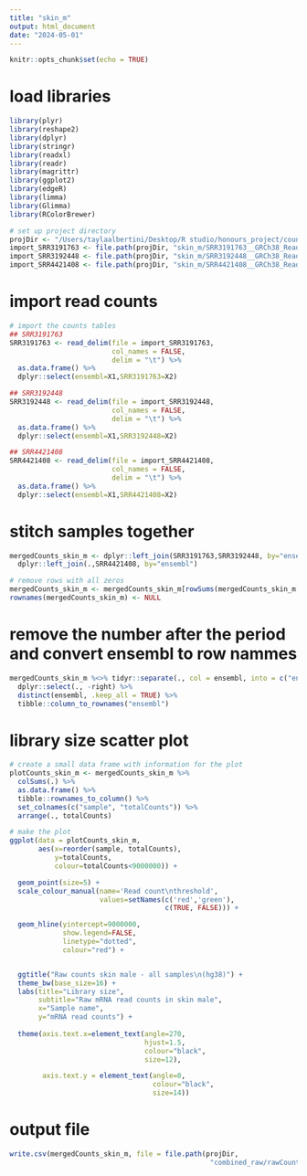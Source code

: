 ```yaml
---
title: "skin_m"
output: html_document
date: "2024-05-01"
---
```


```r
knitr::opts_chunk$set(echo = TRUE)
```

# load libraries
```r
library(plyr)
library(reshape2)
library(dplyr)
library(stringr)
library(readxl)
library(readr)
library(magrittr)
library(ggplot2)
library(edgeR)
library(limma)
library(Glimma)
library(RColorBrewer)

# set up project directory 
projDir <- "/Users/taylaalbertini/Desktop/R studio/honours_project/count_preprocessing/rawData"
import_SRR3191763 <- file.path(projDir, "skin_m/SRR3191763__GRCh38_ReadsPerGene_counts.tab")
import_SRR3192448 <- file.path(projDir, "skin_m/SRR3192448__GRCh38_ReadsPerGene_counts.tab")
import_SRR4421408 <- file.path(projDir, "skin_m/SRR4421408__GRCh38_ReadsPerGene_counts.tab")
```

# import read counts
```r
# import the counts tables
## SRR3191763
SRR3191763 <- read_delim(file = import_SRR3191763,
                         col_names = FALSE,
                         delim = "\t") %>%
  as.data.frame() %>%
  dplyr::select(ensembl=X1,SRR3191763=X2)

## SRR3192448
SRR3192448 <- read_delim(file = import_SRR3192448,
                         col_names = FALSE,
                         delim = "\t") %>%
  as.data.frame() %>%
  dplyr::select(ensembl=X1,SRR3192448=X2)

## SRR4421408
SRR4421408 <- read_delim(file = import_SRR4421408,
                         col_names = FALSE,
                         delim = "\t") %>%
  as.data.frame() %>%
  dplyr::select(ensembl=X1,SRR4421408=X2)
```

# stitch samples together
```r
mergedCounts_skin_m <- dplyr::left_join(SRR3191763,SRR3192448, by="ensembl") %>%
  dplyr::left_join(.,SRR4421408, by="ensembl") 

# remove rows with all zeros
mergedCounts_skin_m <- mergedCounts_skin_m[rowSums(mergedCounts_skin_m[,-1])>0,]
rownames(mergedCounts_skin_m) <- NULL
```

# remove the number after the period and convert ensembl to row nammes
```r
mergedCounts_skin_m %<>% tidyr::separate(., col = ensembl, into = c("ensembl", "right")) %>%
  dplyr::select(., -right) %>%
  distinct(ensembl, .keep_all = TRUE) %>%
  tibble::column_to_rownames("ensembl")
```

# library size scatter plot
```r
# create a small data frame with information for the plot
plotCounts_skin_m <- mergedCounts_skin_m %>%
  colSums(.) %>%
  as.data.frame() %>%
  tibble::rownames_to_column() %>%
  set_colnames(c("sample", "totalCounts")) %>%
  arrange(., totalCounts)

# make the plot
ggplot(data = plotCounts_skin_m,
       aes(x=reorder(sample, totalCounts),
           y=totalCounts,
           colour=totalCounts<9000000)) +

  geom_point(size=5) +
  scale_colour_manual(name='Read count\nthreshold',
                      values=setNames(c('red','green'),
                                      c(TRUE, FALSE))) +

  geom_hline(yintercept=9000000,
             show.legend=FALSE,
             linetype="dotted",
             colour="red") +


  ggtitle("Raw counts skin male - all samples\n(hg38)") +
  theme_bw(base_size=16) +
  labs(title="Library size",
       subtitle="Raw mRNA read counts in skin male",
       x="Sample name",
       y="mRNA read counts") +
  
  theme(axis.text.x=element_text(angle=270,
                                 hjust=1.5,
                                 colour="black",
                                 size=12),

        axis.text.y = element_text(angle=0,
                                   colour="black",
                                   size=14))
```

# output file
```r
write.csv(mergedCounts_skin_m, file = file.path(projDir,
                                                 "combined_raw/rawCounts_skin_m.csv"))
```